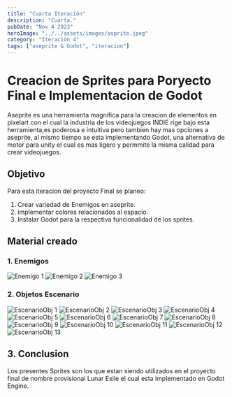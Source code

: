 ```yaml
---
title: "Cuarta Iteración"
description: "Cuarta."
pubDate: "Nov 4 2023"
heroImage: "../../assets/images/asprite.jpeg"
category: "Iteración 4"
tags: ["aseprite & Godot", "iteracion"]
---
```


# Creacion de Sprites para Poryecto Final e Implementacion de Godot

Aseprite es una herramienta magnifica para la creacion de elementos en pixelart
con el cual la industria de los videojuegos INDIE rige bajo esta herramienta,es poderosa e intuitiva pero 
tambien hay mas opciones a aseprite, al mismo tiempo se esta implementando Godot, una alternativa de motor 
para unity el cual es mas ligero y permmite la misma calidad para crear videojuegos.

## Objetivo

Para esta iteracion del proyecto Final se planeo:
1. Crear variedad de Enemigos en aseprite.
2. implementar colores relacionados al espacio.
3. Instalar Godot para la respectiva funcionalidad de los sprites.

## Material creado



### 1. Enemigos
![Enemigo 1](../../assets/images/enemigo1.png)
![Enemigo 2](../../assets/images/enemigo2.png)
![Enemigo 3](../../assets/images/enemigo3.png)

### 2. Objetos Escenario
![EscenarioObj 1](../../assets/images/moneda.png)
![EscenarioObj 2](../../assets/images/muslito.png)
![EscenarioObj 3](../../assets/images/hamburguesa.png)
![EscenarioObj 4](../../assets/images/papitas.png)
![EscenarioObj 5](../../assets/images/moneda.png)
![EscenarioObj 6](../../assets/images/oxigenolleno.png)
![EscenarioObj 7](../../assets/images/oxigenovacio.png)
![EscenarioObj 8](../../assets/images/mundo.png)
![EscenarioObj 9](../../assets/images/moon.png)
![EscenarioObj 10](../../assets/images/sun.png)
![EscenarioObj 11](../../assets/images/nave.png)
![EscenarioObj 12](../../assets/images/piedra1.png)
![EscenarioObj 13](../../assets/images/piedra2.png)

## 3. Conclusion

Los presentes Sprites son los que estan siendo utilizados en
el proyecto final de nombre provisional Lunar Exile
el cual esta implementado en Godot Engine.